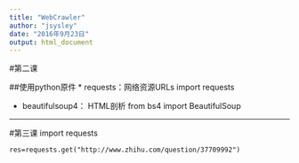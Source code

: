 ```yaml
---
title: "WebCrawler"
author: "jsysley"
date: "2016年9月23日"
output: html_document
---
```


#第二课

##使用python原件
* requests：网络资源URLs
    import requests
    
* beautifulsoup4： HTML剖析
    from bs4 import BeautifulSoup
    
---

#第三课
    import requests

    res=requests.get("http://www.zhihu.com/question/37709992")